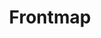 ---
title: Frontmap
description: El roadmap para Frontends
template: splash
hero:
  tagline: El roadmap para Frontends que te ayuda a aprender y afianzar conocimientos
  image:
    file: ../../assets/mascota.png
  actions:
    - text: Empezar ya
      link: /get-started/get-started
      icon: right-arrow
---